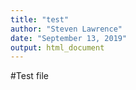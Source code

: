 ```yaml
---
title: "test"
author: "Steven Lawrence"
date: "September 13, 2019"
output: html_document
---
```


#Test file

